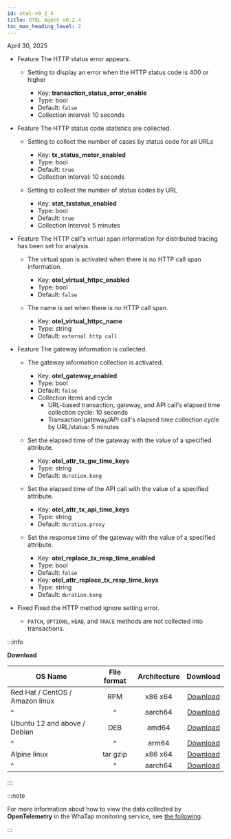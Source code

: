 ```yaml
---
id: otel-v0_2_4
title: OTEL Agent v0.2.4
toc_max_heading_level: 2
---
```


April 30, 2025

- <Status priority='1'>Feature</Status> The HTTP status error appears.

  - Setting to display an error when the HTTP status code is 400 or higher

    - Key: **transaction_status_error_enable** 
    - Type: <span class='type'>bool</span> 
    - Default: `false`
    - Collection interval: 10 seconds

- <Status priority='1'>Feature</Status> The HTTP status code statistics are collected.

  - Setting to collect the number of cases by status code for all URLs

    - Key: **tx_status_meter_enabled** 
    - Type: <span class='type'>bool</span> 
    - Default: `true`
    - Collection interval: 10 seconds

  - Setting to collect the number of status codes by URL 

    - Key: **stat_txstatus_enabled** 
    - Type: <span class='type'>bool</span> 
    - Default: `true`
    - Collection interval: 5 minutes

- <Status priority='1'>Feature</Status> The HTTP call's virtual span information for distributed tracing has been set for analysis.

  - The virtual span is activated when there is no HTTP call span information.

    - Key: **otel_virtual_httpc_enabled** 
    - Type: <span class='type'>bool</span> 
    - Default: `false`

  - The name is set when there is no HTTP call span. 

    - Key: **otel_virtual_httpc_name** 
    - Type: <span class='type'>string</span> 
    - Default: `external http call`

- <Status priority='1'>Feature</Status> The gateway information is collected.

  - The gateway information collection is activated.

    - Key: **otel_gateway_enabled** 
    - Type: <span class='type'>bool</span> 
    - Default: `false`
    - Collection items and cycle  
      - URL-based transaction, gateway, and API call's elapsed time collection cycle: 10 seconds  
      - Transaction/gateway/API call's elapsed time collection cycle by URL/status: 5 minutes

  - Set the elapsed time of the gateway with the value of a specified attribute.

    - Key: **otel_attr_tx_gw_time_keys** 
    - Type: <span class='type'>string</span> 
    - Default: `duration.kong`

  - Set the elapsed time of the API call with the value of a specified attribute. 

    - Key: **otel_attr_tx_api_time_keys** 
    - Type: <span class='type'>string</span> 
    - Default: `duration.proxy`

  - Set the response time of the gateway with the value of a specified attribute.  

    - Key: **otel_replace_tx_resp_time_enabled** 
    - Type: <span class='type'>bool</span> 
    - Default: `false`  
    - Key: **otel_attr_replace_tx_resp_time_keys** 
    - Type: <span class='type'>string</span> 
    - Default: `duration.kong`

- <Status priority='0'>Fixed</Status> Fixed the HTTP method ignore setting error.

  - `PATCH`, `OPTIONS`, `HEAD`, and `TRACE` methods are not collected into transactions.

:::info

**Download**

| OS Name                         | File format | Architecture |                                     Download                                     |
| ------------------------------- | :---------: | :----------: | :------------------------------------------------------------------------------: |
| Red Hat / CentOS / Amazon linux |     RPM     |    x86 x64   |    [Download](http://repo.whatap.io/centos/6/x86_64/whatap-otel-0.2-4.x86_64.rpm)    |
| \^                              |      \^     |    aarch64   | [Download](http://repo.whatap.io/centos/7/aarch64/whatap-otel-0.2-4.aarch64.rpm) |
| Ubuntu 12 and above / Debian    |     DEB     |     amd64    |   [Download](http://repo.whatap.io/debian/unstable/whatap-otel_0.2.4_amd64.deb)  |
| \^                              |      \^     |     arm64    |   [Download](http://repo.whatap.io/debian/unstable/whatap-otel_0.2.4_arm64.deb)  |
| Alpine linux                    |   tar gzip  |    x86 x64   |     [Download](http://repo.whatap.io/alpine/x86_64/whatap-otel-0.2.4.tar.gz)     |
| \^                              |      \^     |    aarch64   |     [Download](http://repo.whatap.io/alpine/aarch64/whatap-otel-0.2.4.tar.gz)    |

:::

:::note

For more information about how to view the data collected by **OpenTelemetry** in the WhaTap monitoring service, see [the following](../../opentelemetry/introduction).

:::
